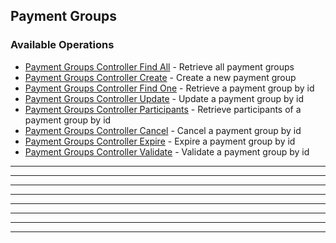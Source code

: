 
## Payment Groups

### Available Operations

* [Payment Groups Controller Find All](/payment_groups/payment_groups_controller_find_all) - Retrieve all payment groups
* [Payment Groups Controller Create](/payment_groups/payment_groups_controller_create) - Create a new payment group
* [Payment Groups Controller Find One](/payment_groups/payment_groups_controller_find_one) - Retrieve a payment group by id
* [Payment Groups Controller Update](/payment_groups/payment_groups_controller_update) - Update a payment group by id
* [Payment Groups Controller Participants](/payment_groups/payment_groups_controller_participants) - Retrieve participants of a payment group by id
* [Payment Groups Controller Cancel](/payment_groups/payment_groups_controller_cancel) - Cancel a payment group by id
* [Payment Groups Controller Expire](/payment_groups/payment_groups_controller_expire) - Expire a payment group by id
* [Payment Groups Controller Validate](/payment_groups/payment_groups_controller_validate) - Validate a payment group by id

---
<PaymentGroupsControllerFindAll />

---
<PaymentGroupsControllerCreate />

---
<PaymentGroupsControllerFindOne />

---
<PaymentGroupsControllerUpdate />

---
<PaymentGroupsControllerParticipants />

---
<PaymentGroupsControllerCancel />

---
<PaymentGroupsControllerExpire />

---
<PaymentGroupsControllerValidate />
